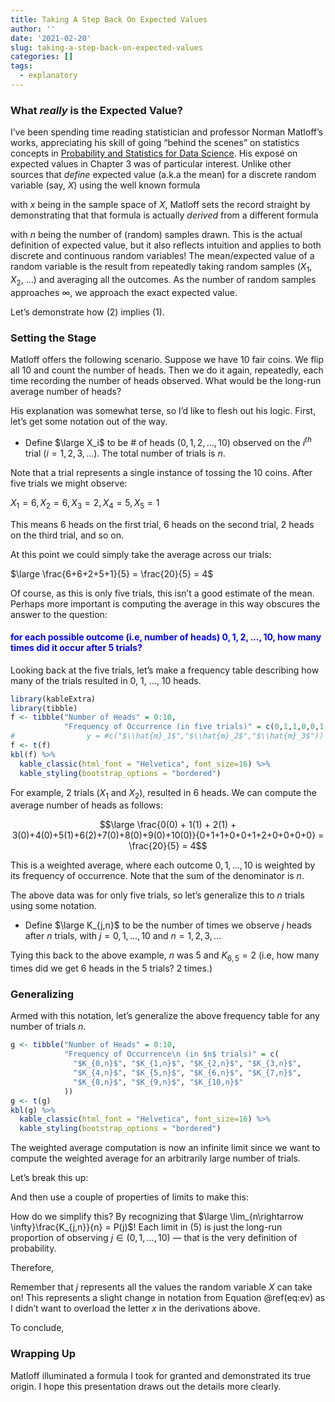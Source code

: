 ```yaml
---
title: Taking A Step Back On Expected Values
author: ''
date: '2021-02-20'
slug: taking-a-step-back-on-expected-values
categories: []
tags:
  - explanatory
---
```


### What *really* is the Expected Value?

I've been spending time reading statistician and professor Norman Matloff's works, appreciating his skill of going "behind the scenes" on statistics concepts in [Probability and Statistics for Data Science](https://www.amazon.com/Probability-Statistics-Data-Science-Chapman-ebook/dp/B07T9P2598).  His exposé on expected values in Chapter 3 was of particular interest.  Unlike other sources that *define* expected value (a.k.a the mean) for a discrete random variable (say, $X$) using the well known formula

\begin{equation} 
  \large E(X) = \sum_{x}^{} x*P(X = x)
  (\#eq:ev)
\end{equation} 

with $x$ being in the sample space of $X$, Matloff sets the record straight by demonstrating that that formula is actually *derived* from a different formula

\begin{equation}
  \large E(X) = \lim_{n \to\infty}\frac{X_1 + X_2 + ... + X_n}{n}
  (\#eq:ev-actual)
\end{equation}   

with $n$ being the number of (random) samples drawn.  This is the actual definition of expected value, but it also reflects intuition and applies to both discrete and continuous random variables! The mean/expected value of a random variable is the result from repeatedly taking random samples ($X_1$, $X_2$, ...) and averaging all the outcomes.  As the number of random samples approaches $\infty$, we approach the exact expected value.

Let's demonstrate how $(2)$ implies $(1)$.  

### Setting the Stage

Matloff offers the following scenario. Suppose we have 10 fair coins.  We flip all 10 and count the number of heads. Then we do it again, repeatedly, each time recording the number of heads observed. What would be the long-run average number of heads?

His explanation was somewhat terse, so I'd like to flesh out his logic. First, let's get some notation out of the way.

* Define $\large X_i$ to be $\#$ of heads ($0, 1, 2, ..., 10$) observed on the $i^{th}$ trial ($i = 1, 2, 3, ...$).  The total number of trials is $n$. 

Note that a trial represents a single instance of tossing the 10 coins. After five trials we might observe:

$X_1 = 6, X_2 = 6, X_3 = 2, X_4 = 5, X_5 = 1$

This means 6 heads on the first trial, 6 heads on the second trial, 2 heads on the third trial, and so on.

At this point we could simply take the average across our trials:

$\large \frac{6+6+2+5+1}{5} = \frac{20}{5} = 4$

Of course, as this is only five trials, this isn't a good estimate of the mean.  Perhaps more important is computing the average in this way obscures the answer to the question: 

#### <span style="color:blue"> for each possible outcome (i.e, number of heads) $0, 1, 2, ..., 10$, how many times did it occur after 5 trials?

Looking back at the five trials, let's make a frequency table describing how many of the trials resulted in 0, 1, ..., 10 heads.

```r
library(kableExtra)
library(tibble)
f <- tibble("Number of Heads" = 0:10,
            "Frequency of Occurrence (in five trials)" = c(0,1,1,0,0,1,2,0,0,0,0))
#                y = #c("$\\hat{m}_1$","$\\hat{m}_2$","$\\hat{m}_3$"))
f <- t(f)
kbl(f) %>% 
  kable_classic(html_font = "Helvetica", font_size=16) %>%
  kable_styling(bootstrap_options = "bordered")
```

For example, 2 trials ($X_1$ and $X_2$), resulted in 6 heads.  We can compute the average number of heads as follows:

$$\large \frac{0(0) + 1(1) + 2(1) + 3(0)+4(0)+5(1)+6(2)+7(0)+8(0)+9(0)+10(0)}{0+1+1+0+0+1+2+0+0+0+0} = \frac{20}{5} = 4$$

This is a weighted average, where each outcome $0, 1, ..., 10$ is weighted by its frequency of occurrence.  Note that the sum of the denominator is $n$.

The above data was for only five trials, so let's generalize this to $n$ trials using some notation.  

* Define $\large K_{j,n}$ to be the number of times we observe $j$ heads after $n$ trials, with $j = 0, 1, ..., 10$ and $n = 1,2,3,...$

Tying this back to the above example, $n$ was 5 and $K_{6,5} = 2$ (i.e, how many times did we get 6 heads in the 5 trials? 2 times.)

### Generalizing

Armed with this notation, let's generalize the above frequency table for any number of trials $n$.

```r
g <- tibble("Number of Heads" = 0:10,
            "Frequency of Occurrence\n (in $n$ trials)" = c(
              "$K_{0,n}$", "$K_{1,n}$", "$K_{2,n}$", "$K_{3,n}$",
              "$K_{4,n}$", "$K_{5,n}$", "$K_{6,n}$", "$K_{7,n}$",
              "$K_{8,n}$", "$K_{9,n}$", "$K_{10,n}$"
            ))
g <- t(g)
kbl(g) %>% 
  kable_classic(html_font = "Helvetica", font_size=16) %>%
  kable_styling(bootstrap_options = "bordered")
```

The weighted average computation is now an infinite limit since we want to compute the weighted average for an arbitrarily large number of trials.

\begin{equation}
  \large E(X) = \lim_{n\rightarrow \infty}\frac{0(K_{0,n}) + 1(K_{1,n}) + 2(K_{2,n}) + ... + 10(K_{10,n})}{n}
  (\#eq:ev-general)
\end{equation} 

Let's break this up:

\begin{equation}
  \large \lim_{n\rightarrow \infty}\left ( \frac{0\cdot K_{0,n}}{n} + \frac{1\cdot K_{1,n}}{n} + ... + \frac{10\cdot K_{10,n}}{n} \right )
  (\#eq:ev-general-2)
\end{equation} 

And then use a couple of properties of limits to make this:

\begin{equation}
  \large 0\cdot \lim_{n\rightarrow \infty}\frac{K_{0,n}}{n} + 1\cdot \lim_{n\rightarrow \infty}\frac{K_{1,n}}{n} + ... + 10\cdot \lim_{n\rightarrow \infty}\frac{K_{10,n}}{n}
  (\#eq:ev-general-3)
\end{equation} 

How do we simplify this?  By recognizing that $\large \lim_{n\rightarrow \infty}\frac{K_{j,n}}{n} = P(j)$! Each limit in $(5)$ is just the long-run proportion of observing $j\in (0, 1, ..., 10)$ &mdash; that is the very definition of probability.

Therefore, 

\begin{equation}
  \large E(X) = \sum_{j=0}^{10}j\cdot P(j)
  (\#eq:ev-general-4)
\end{equation} 

Remember that $j$ represents all the values the random variable $X$ can take on! This represents a slight change in notation from Equation \@ref(eq:ev) as I didn't want to overload the letter $x$ in the derivations above.

To conclude,

\begin{equation}
  \large E(X) = \sum_{j}^{}j\cdot P(X = j)
  (\#eq:ev-general-final)
\end{equation} 

### Wrapping Up

Matloff illuminated a formula I took for granted and demonstrated its true origin.  I hope this presentation draws out the details more clearly.
